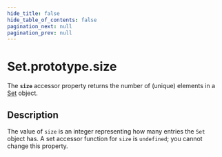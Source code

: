 ```yaml
---
hide_title: false
hide_table_of_contents: false
pagination_next: null
pagination_prev: null
---
```

# Set.prototype.size

The **`size`** accessor property returns the number of (unique) elements in a [Set](../../../globals/Set/Set.md) object.

## Description

The value of `size` is an integer representing how many entries the `Set` object has. A set accessor function for `size` is `undefined`; you cannot change this property.

